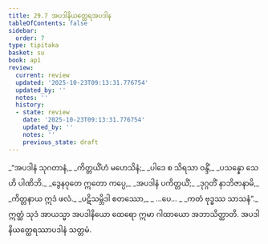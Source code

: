 ```yaml
---
title: 29.7 အပဒါနိယတ္ထေရအပဒါန
tableOfContents: false
sidebar:
  order: 7
type: tipitaka
basket: su
book: ap1
review:
  current: review
  updated: '2025-10-23T09:13:31.776754'
  updated_by: ''
  notes: ''
  history:
  - state: review
    date: '2025-10-23T09:13:31.776754'
    updated_by: ''
    notes: ''
    previous_state: draft
---
```



<ReviewStatus review={frontmatter.review} showDetails={true} />

<HypothesisAnnotation frontmatter={frontmatter} />

<DynamicBreadcrumb />

<Division number="30" book="ap1" e="ch" v="20" p="273">

<Paragraph number="3328" type="verses" book="ap1">
_“အပဒါနံ သုဂတာနံ,_  
_ကိတ္တယိံဟံ မဟေသိနံ;_  
_ပါဒေ စ သိရသာ ဝန္ဒိံ,_  
_ပသန္နော သေဟိ ပါဏိဘိ._  

</Paragraph>

</Division>
<Division number="31" book="ap1" e="ch" v="20" p="273">

<Paragraph number="3329" type="verses" book="ap1">
_ဒွေနဝုတေ ဣတော ကပ္ပေ,_  
_အပဒါနံ ပကိတ္တယိံ;_  
_ဒုဂ္ဂတိံ နာဘိဇာနာမိ,_  
_ကိတ္တနာယ ဣဒံ ဖလံ._  

</Paragraph>

</Division>
<Division number="32" book="ap1" e="ch" v="20" p="273">

<Paragraph number="3330" type="verses" book="ap1">
_ပဋိသမ္ဘိဒါ စတဿော,_  
_ …ပေ… _  
_ကတံ ဗုဒ္ဓဿ သာသနံ”._  

</Paragraph>

<Paragraph number="3331" book="ap1">
ဣတ္ထံ သုဒံ အာယသ္မာ အပဒါနိယော ထေရော ဣမာ ဂါထာယော အဘာသိတ္ထာတိ.

</Paragraph>
</Division>

<Paragraph number="3332" type="center" book="ap1">
အပဒါနိယတ္ထေရဿာပဒါနံ သတ္တမံ.
</Paragraph>